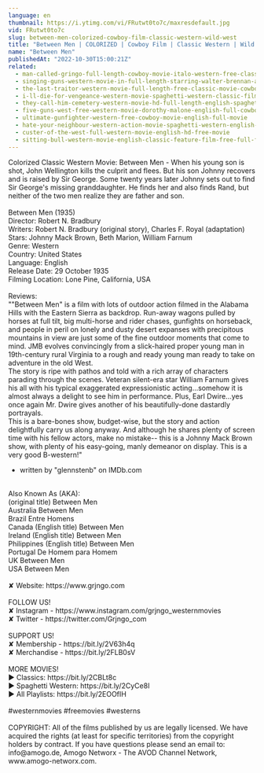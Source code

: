 ```yaml
---
language: en
thumbnail: https://i.ytimg.com/vi/FRutwt0to7c/maxresdefault.jpg
vid: FRutwt0to7c
slug: between-men-colorized-cowboy-film-classic-western-wild-west
title: "Between Men | COLORIZED | Cowboy Film | Classic Western | Wild West"
name: "Between Men"
publishedAt: "2022-10-30T15:00:21Z"
related:
  - man-called-gringo-full-length-cowboy-movie-italo-western-free-classic-movie
  - singing-guns-western-movie-in-full-length-starring-walter-brennan-action-film-free-movie
  - the-last-traitor-western-movie-full-length-free-classic-movie-cowboys-wild-west-films
  - i-ll-die-for-vengeance-western-movie-spaghetti-western-classic-film-free-cowboy-movie
  - they-call-him-cemetery-western-movie-hd-full-length-english-spaghetti-western
  - five-guns-west-free-western-movie-dorothy-malone-english-full-cowboy-film-full-movie
  - ultimate-gunfighter-western-free-cowboy-movie-english-full-movie
  - hate-your-neighbour-western-action-movie-spaghetti-western-english-cowboy-film
  - custer-of-the-west-full-western-movie-english-hd-free-movie
  - sitting-bull-western-movie-english-classic-feature-film-free-full-flick-free-western-movies
---
```


Colorized Classic Western Movie: Between Men - When his young son is shot, John Wellington kills the culprit and flees. But his son Johnny recovers and is raised by Sir George. Some twenty years later Johnny sets out to find Sir George's missing granddaughter. He finds her and also finds Rand, but neither of the two men realize they are father and son.<br />
<br />
Between Men (1935)<br />
Director: Robert N. Bradbury<br />
Writers: Robert N. Bradbury (original story), Charles F. Royal (adaptation)<br />
Stars: Johnny Mack Brown, Beth Marion, William Farnum<br />
Genre: Western<br />
Country: United States<br />
Language: English<br />
Release Date: 29 October 1935<br />
Filming Location: Lone Pine, California, USA<br />
<br />
Reviews:<br />
""Between Men" is a film with lots of outdoor action filmed in the Alabama Hills with the Eastern Sierra as backdrop. Run-away wagons pulled by horses at full tilt, big multi-horse and rider chases, gunfights on horseback, and people in peril on lonely and dusty desert expanses with precipitous mountains in view are just some of the fine outdoor moments that come to mind. JMB evolves convincingly from a slick-haired proper young man in 19th-century rural Virginia to a rough and ready young man ready to take on adventure in the old West. <br />
The story is ripe with pathos and told with a rich array of characters parading through the scenes. Veteran silent-era star William Farnum gives his all with his typical exaggerated expressionistic acting...somehow it is almost always a delight to see him in performance. Plus, Earl Dwire...yes once again Mr. Dwire gives another of his beautifully-done dastardly portrayals. <br />
This is a bare-bones show, budget-wise, but the story and action delightfully carry us along anyway. And although he shares plenty of screen time with his fellow actors, make no mistake-- this is a Johnny Mack Brown show, with plenty of his easy-going, manly demeanor on display. This is a very good B-western!"<br />
- written by "glennstenb" on IMDb.com<br />
<br />
Also Known As (AKA):<br />
(original title) Between Men<br />
Australia Between Men<br />
Brazil Entre Homens<br />
Canada (English title) Between Men<br />
Ireland (English title) Between Men<br />
Philippines (English title) Between Men<br />
Portugal De Homem para Homem<br />
UK Between Men<br />
USA Between Men<br />
<br />
✘ Website: https://www.grjngo.com<br />
<br />
FOLLOW US!<br />
✘ Instagram - https://www.instagram.com/grjngo_westernmovies<br />
✘ Twitter - https://twitter.com/Grjngo_com<br />
<br />
SUPPORT US!<br />
✘ Membership - https://bit.ly/2V63h4q<br />
✘ Merchandise - https://bit.ly/2FLB0sV<br />
<br />
MORE MOVIES! <br />
► Classics: https://bit.ly/2CBLt8c <br />
► Spaghetti Western: https://bit.ly/2CyCe8I <br />
► All Playlists: https://bit.ly/2EOOfIH <br />
<br />
#westernmovies #freemovies #westerns<br />
<br />
COPYRIGHT: All of the films published by us are legally licensed. We have acquired the rights (at least for specific territories) from the copyright holders by contract. If you have questions please send an email to: info@amogo.de, Amogo Networx - The AVOD Channel Network, www.amogo-networx.com.